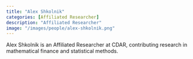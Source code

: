 ```yaml
---
title: "Alex Shkolnik"
categories: [Affiliated Researcher]
description: "Affiliated Researcher"
image: "/images/people/alex-shkolnik.png"
---
```


Alex Shkolnik is an Affiliated Researcher at CDAR, contributing research in mathematical finance and statistical methods.
